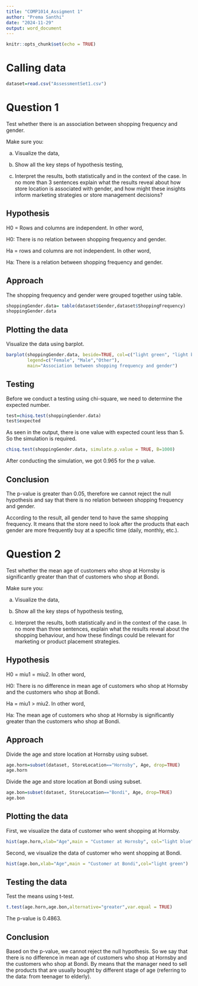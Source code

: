 ---
title: "COMP1014_Assigment 1"
author: "Prema Santhi"
date: "2024-11-29"
output: word_document
---

```{r setup, include=FALSE}
knitr::opts_chunk$set(echo = TRUE)
```


# Calling data
```{r}
dataset=read.csv("AssessmentSet1.csv")
```

# Question 1
Test whether there is an association between shopping frequency and gender.

Make sure you:

a. Visualize the data,

b. Show all the key steps of hypothesis testing,

c. Interpret the results, both statistically and in the context of the case. In no more than 3 sentences explain what the results reveal about how store location is associated with gender, and how might these insights inform marketing strategies or store management decisions?

## Hypothesis
H0 = Rows and columns are independent.  In other word,

H0: There is no relation between shopping frequency and gender.


Ha = rows and columns are not independent. In other word,

Ha: There is a relation between shopping frequency and gender.

## Approach
The shopping frequency and gender were grouped together using table.
```{r}
shoppingGender.data= table(dataset$Gender,dataset$ShoppingFrequency)
shoppingGender.data
```

## Plotting the data
Visualize the data using barplot.

```{r}
barplot(shoppingGender.data, beside=TRUE, col=c("light green", "light blue","red"),
        legend=c("Female", "Male","Other"),
        main="Association between shopping frequency and gender")
```

## Testing
Before we conduct a testing using chi-square, we need to determine the expected number.
```{r}
test=chisq.test(shoppingGender.data)
test$expected
```

As seen in the output, there is one value with expected count less than 5. So the simulation is required.
```{r}
chisq.test(shoppingGender.data, simulate.p.value = TRUE, B=1000)
```

After conducting the simulation, we got 0.965 for the p value.

## Conclusion
The p-value is greater than 0.05, therefore we cannot reject the null hypothesis and say that there is no relation between shopping frequency and gender.

According to the result, all gender tend to have the same shopping frequency. It means that the store need to look after the products that each gender are more frequently buy at a specific time (daily, monthly, etc.).

# Question 2
Test whether the mean age of customers who shop at Hornsby is significantly greater than
that of customers who shop at Bondi.

Make sure you:

a. Visualize the data,

b. Show all the key steps of hypothesis testing,

c. Interpret the results, both statistically and in the context of the case. In no more than three sentences, explain what the results reveal about the shopping behaviour, and how these findings could be relevant for marketing or product placement strategies.


## Hypothesis
H0 = miu1 = miu2.  In other word,

H0: There is no difference in mean age of customers who shop at Hornsby and the customers who shop at Bondi.


Ha = miu1 > miu2. In other word,

Ha: The mean age of customers who shop at Hornsby is significantly greater than
the customers who shop at Bondi.

## Approach
Divide the age and store location at Hornsby using subset.
```{r}
age.horn=subset(dataset, StoreLocation=="Hornsby", Age, drop=TRUE)
age.horn
```

Divide the age and store location at Bondi using subset.
```{r}
age.bon=subset(dataset, StoreLocation=="Bondi", Age, drop=TRUE)
age.bon
```

## Plotting the data

First, we visualize the data of customer who went shopping at Hornsby.
```{r}
hist(age.horn,xlab="Age",main = "Customer at Hornsby", col="light blue")
```

Second, we visualize the data of customer who went shopping at Bondi.
```{r}
hist(age.bon,xlab="Age",main = "Customer at Bondi",col="light green")
```


## Testing the data
Test the means using t-test.
```{r}
t.test(age.horn,age.bon,alternative="greater",var.equal = TRUE)
```

The p-value is 0.4863.

## Conclusion
Based on the p-value, we cannot reject the null hypothesis. So we say that there is no difference in mean age of customers who shop at Hornsby and the customers who shop at Bondi. By means that the manager need to sell the products that are usually bought by different stage of age (referring to the data: from teenager to elderly).